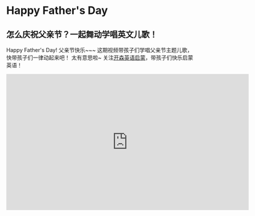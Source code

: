 # Happy Father's Day

## 怎么庆祝父亲节？一起舞动学唱英文儿歌！

Happy Father's Day! 父亲节快乐~~~
这期视频带孩子们学唱父亲节主题儿歌，快带孩子们一律动起来吧！ 太有意思啦~
关注[开森英语启蒙](https://space.bilibili.com/20797715)，带孩子们快乐启蒙英语！

<iframe
  src="https://player.bilibili.com/player.html?bvid=BV1vu4y1o7VY&cid=1&page=1"
  scrolling="no"
  border="0"
  frameborder="no"
  framespacing="0"
  allowfullscreen="true"
  width="640"
  height="360"
></iframe>
